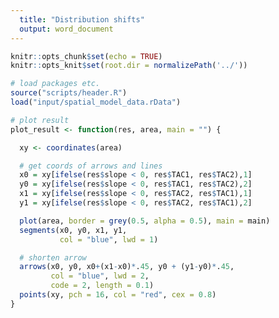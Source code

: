 ```yaml
---
  title: "Distribution shifts"
  output: word_document
---
```


```r
knitr::opts_chunk$set(echo = TRUE)
knitr::opts_knit$set(root.dir = normalizePath('../'))
```

```r
# load packages etc.
source("scripts/header.R")
load("input/spatial_model_data.rData")
```

```r
# plot result
plot_result <- function(res, area, main = "") {

  xy <- coordinates(area)

  # get coords of arrows and lines
  x0 = xy[ifelse(res$slope < 0, res$TAC1, res$TAC2),1]
  y0 = xy[ifelse(res$slope < 0, res$TAC1, res$TAC2),2]
  x1 = xy[ifelse(res$slope < 0, res$TAC2, res$TAC1),1]
  y1 = xy[ifelse(res$slope < 0, res$TAC2, res$TAC1),2]

  plot(area, border = grey(0.5, alpha = 0.5), main = main)
  segments(x0, y0, x1, y1,
           col = "blue", lwd = 1)

  # shorten arrow
  arrows(x0, y0, x0+(x1-x0)*.45, y0 + (y1-y0)*.45,
         col = "blue", lwd = 2,
         code = 2, length = 0.1)
  points(xy, pch = 16, col = "red", cex = 0.8)
}
```




